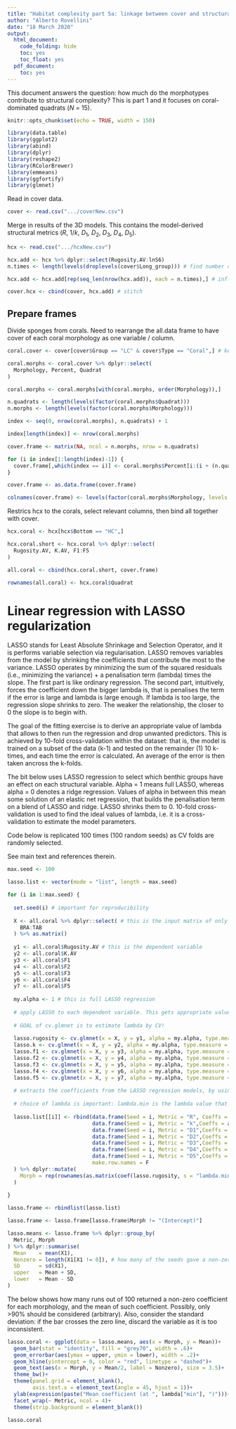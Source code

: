 ```yaml
---
title: "Habitat complexity part 5a: linkage between cover and structural properties. Corals"
author: "Alberto Rovellini"
date: "18 March 2020"
output:
  html_document:
    code_folding: hide
    toc: yes
    toc_float: yes
  pdf_document:
    toc: yes
---
```


This document answers the question: how much do the morphotypes contribute to structural complexity? This is part 1 and it focuses on coral-dominated quadrats (*N* = 15).

```r
knitr::opts_chunk$set(echo = TRUE, width = 150)
```

```r

library(data.table)
library(ggplot2)
library(abind)
library(dplyr)
library(reshape2)
library(RColorBrewer)
library(emmeans)
library(ggfortify)
library(glmnet)

```

Read in cover data.

```r

cover <- read.csv(".../coverNew.csv")

```

Merge in results of the 3D models. This contains the model-derived structural metrics (*R*, 1/*k*, *D*~1~, *D*~2~, *D*~3~, *D*~4~, *D*~5~).

```r

hcx <- read.csv(".../hcxNew.csv")

hcx.add <- hcx %>% dplyr::select(Rugosity.AV:lnS6)
n.times <- length(levels(droplevels(cover$Long_group))) # find number of times one row og hcx must be replicated to fit with cover

hcx.add <- hcx.add[rep(seq_len(nrow(hcx.add)), each = n.times),] # inflate hcx

cover.hcx <- cbind(cover, hcx.add) # stitch

```

## Prepare frames 

Divide sponges from corals. Need to rearrange the all.data frame to have cover of each coral morphology as one variable / column.

```r

coral.cover <- cover[cover$Group == "LC" & cover$Type == "Coral",] # keep corals only

coral.morphs <- coral.cover %>% dplyr::select(
  Morphology, Percent, Quadrat
)

coral.morphs <- coral.morphs[with(coral.morphs, order(Morphology)),]

n.quadrats <- length(levels(factor(coral.morphs$Quadrat)))
n.morphs <- length(levels(factor(coral.morphs$Morphology)))

index <- seq(0, nrow(coral.morphs), n.quadrats) + 1

index[length(index)] <- nrow(coral.morphs)

cover.frame <- matrix(NA, ncol = n.morphs, nrow = n.quadrats)

for (i in index[1:length(index)-1]) {
  cover.frame[,which(index == i)] <- coral.morphs$Percent[i:(i + (n.quadrats - 1))]
}

cover.frame <- as.data.frame(cover.frame)

colnames(cover.frame) <- levels(factor(coral.morphs$Morphology, levels = unique(coral.morphs$Morphology)))

```

Restrics hcx to the corals, select relevant columns, then bind all together with cover.

```r

hcx.coral <- hcx[hcx$Bottom == "HC",]

hcx.coral.short <- hcx.coral %>% dplyr::select(
  Rugosity.AV, K.AV, F1:F5
)

all.coral <- cbind(hcx.coral.short, cover.frame)

rownames(all.coral) <- hcx.coral$Quadrat

```

# Linear regression with LASSO regularization

LASSO stands for Least Absolute Shrinkage and Selection Operator, and it is performs variable selection via regularisation. LASSO removes variables from the model by shrinking the coefficients that contribute the most to the variance. LASSO operates by minimizing the sum of the squared residuals (i.e., minimizing the variance) + a penalisation term (lambda) times the slope. The first part is like ordinary regression. The second part, intuitively, forces the coefficient down the bigger lambda is, that is penalises the term if the error is large and lambda is large enough. If lambda is too large, the regression slope shrinks to zero. The weaker the relationship, the closer to 0 the slope is to begin with. 

The goal of the fitting exercise is to derive an appropriate value of lambda that allows to then run the regression and drop unwanted predictors. This is achieved by 10-fold cross-validation within the dataset: that is, the model is trained on a subset of the data (k-1) and tested on the remainder (1) 10 k-times, and each time the error is calculated. An average of the error is then taken ancross the k-folds. 

The bit below uses LASSO regression to select which benthic groups have an effect on each structural variable. Alpha = 1 means full LASSO, whereas alpha = 0 denotes a ridge regression. Values of alpha in between this mean some solution of an elastic net regression, that builds the penalisation term on a blend of LASSO and ridge. LASSO shrinks them to 0. 10-fold cross-validation is used to find the ideal values of lambda, i.e. it is a cross-validation to estimate the model parameters. 

Code below is replicated 100 times (100 random seeds) as CV folds are randomly selected. 

See main text and references therein.


```r

max.seed <- 100

lasso.list <- vector(mode = "list", length = max.seed)

for (i in 1:max.seed) {
  
  set.seed(i) # important for reproducibility
  
  X <- all.coral %>% dplyr::select( # this is the input matrix of only percentage cover of the growth forms, i.e. the explanatory variables
    BRA:TAB
  ) %>% as.matrix()
  
  y1 <- all.coral$Rugosity.AV # this is the dependent variable
  y2 <- all.coral$K.AV
  y3 <- all.coral$F1
  y4 <- all.coral$F2
  y5 <- all.coral$F3
  y6 <- all.coral$F4
  y7 <- all.coral$F5
  
  my.alpha <- 1 # this is full LASSO regression
  
  # apply LASSO to each dependent variable. This gets appropriate values for lambda, the penalisation coefficient for LASSO
  
  # GOAL of cv.glmnet is to estimate lambda by CV!
  
  lasso.rugosity <- cv.glmnet(x = X, y = y1, alpha = my.alpha, type.measure = "mse", grouped = F, standardize = F) # drop built-in standardisation
  lasso.k <- cv.glmnet(x = X, y = y2, alpha = my.alpha, type.measure = "mse", grouped = F, standardize = F)
  lasso.f1 <- cv.glmnet(x = X, y = y3, alpha = my.alpha, type.measure = "mse", grouped = F, standardize = F)
  lasso.f2 <- cv.glmnet(x = X, y = y4, alpha = my.alpha, type.measure = "mse", grouped = F, standardize = F)
  lasso.f3 <- cv.glmnet(x = X, y = y5, alpha = my.alpha, type.measure = "mse", grouped = F, standardize = F)
  lasso.f4 <- cv.glmnet(x = X, y = y6, alpha = my.alpha, type.measure = "mse", grouped = F, standardize = F)
  lasso.f5 <- cv.glmnet(x = X, y = y7, alpha = my.alpha, type.measure = "mse", grouped = F, standardize = F)
  
  # extracts the coefficients from the LASSO regression models, by using s = lambda.1se
  
  # choice of lambda is important: lambda.min is the lambda value that corresponds to the model that returns the minimum misclassification error, whereas lambda.1se corresponds to the lambda of the most highly regularized model (i.e. the most conservative) that is still within one SE from the model defined by lambda.min.
  
  lasso.list[[i]] <- rbind(data.frame(Seed = i, Metric = "R", Coeffs = as.matrix(coef(lasso.rugosity, s = "lambda.min"))), 
                           data.frame(Seed = i, Metric = "k",Coeffs = as.matrix(coef(lasso.k, s = "lambda.min"))), 
                           data.frame(Seed = i, Metric = "D1",Coeffs = as.matrix(coef(lasso.f1, s = "lambda.min"))), 
                           data.frame(Seed = i, Metric = "D2",Coeffs = as.matrix(coef(lasso.f2, s = "lambda.min"))), 
                           data.frame(Seed = i, Metric = "D3",Coeffs = as.matrix(coef(lasso.f3, s = "lambda.min"))), 
                           data.frame(Seed = i, Metric = "D4",Coeffs = as.matrix(coef(lasso.f4, s = "lambda.min"))), 
                           data.frame(Seed = i, Metric = "D5",Coeffs = as.matrix(coef(lasso.f5, s = "lambda.min"))), 
                           make.row.names = F
  ) %>% dplyr::mutate(
    Morph = rep(rownames(as.matrix(coef(lasso.rugosity, s = "lambda.min"))), 7)
  )
  
}

lasso.frame <- rbindlist(lasso.list)

lasso.frame <- lasso.frame[lasso.frame$Morph != "(Intercept)"]

lasso.means <- lasso.frame %>% dplyr::group_by(
  Metric, Morph
) %>% dplyr::summarise(
  Mean    = mean(X1),
  Nonzero = length(X1[X1 != 0]), # how many of the seeds gave a non-zero coefficient?
  SD      = sd(X1),
  upper   = Mean + SD,
  lower   = Mean - SD
)

```

The below shows how many runs out of 100 returned a non-zero coefficient for each morphology, and the mean of such coefficient. Possibly, only >90% should be considered (arbitrary). Also, consider the standard deviation: if the bar crosses the zero line, discard the variable as it is too inconsistent.

```r

lasso.coral <- ggplot(data = lasso.means, aes(x = Morph, y = Mean))+
  geom_bar(stat = "identity", fill = "grey70", width = .6)+
  geom_errorbar(aes(ymax = upper, ymin = lower), width = .2)+
  geom_hline(yintercept = 0, color = "red", linetype = "dashed")+
  geom_text(aes(x = Morph, y = Mean/2, label = Nonzero), size = 3.5)+
  theme_bw()+
  theme(panel.grid = element_blank(),
        axis.text.x = element_text(angle = 45, hjust = 1))+
  ylab(expression(paste("Mean coefficient (at ", lambda["min"], ")")))+
  facet_wrap(~ Metric, ncol = 4)+
  theme(strip.background = element_blank())
  
lasso.coral

```

